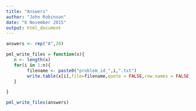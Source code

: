 ```yaml
---
title: "Answers"
author: "John Robinson"
date: "6 November 2015"
output: html_document
---
```



```r
answers <- rep("A",20)

pml_write_files = function(x){
   n <- length(x)
   for(i in 1:n){
        filename <- paste0("problem_id_",i,".txt")
        write.table(x[i],file=filename,quote = FALSE,row.names = FALSE,col.names = FALSE)
   }

}

pml_write_files(answers)
```


